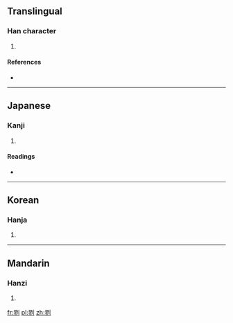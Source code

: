 ==Translingual==

===Han character===
{{Han char|rn=18|rad=刀|as=11|sn=13|four=|canj=尸竹中弓 (SHLN)}}

# {{defn|Han|sort=刀11}}

====References====
* {{Han ref|kx=0143.210|dkj=02149|dj=0324.070|hdz=10354.150|uh=5279|ud=21113}}

----

==Japanese==

===Kanji===
{{ja-kanji|grade=|rs=刀11}}

# {{defn|lang=ja|sort=刀11}}

====Readings====
* {{ja-readings|on=[[りく]] (riku), [[ろく]] (roku), [[きょう]] (kyō), [[く]] (ku)|kun=[[けずる]] (kezuru)}}

----

==Korean==

===Hanja===
{{ko-hanja|hangeul=륙|rv=ryuk|mr=ryuk}}

# {{defn|lang=ko|sort=刀11}}

----

==Mandarin==

===Hanzi===
{{cmn-hanzi|pin=[[chāo]] ([[chao1]]), [[lù]] ([[lu4]])|wg=ch'ao<sup>1</sup>, lu<sup>4</sup>}}

# {{defn|lang=cmn|sort=刀11}}

[[fr:剹]]
[[pl:剹]]
[[zh:剹]]